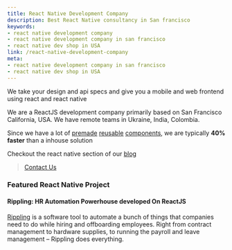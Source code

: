 ```yaml
---
title: React Native Development Company
description: Best React Native consultancy in San francisco
keywords:
- react native development company
- react native development company in san francisco
- react native dev shop in USA
link: /react-native-development-company
meta:
- react native development company in san francisco
- react native dev shop in USA
---
```

We take your design and api specs and give you a mobile and 
web frontend using react and react native

We are a ReactJS development company primarily 
based on San Francisco California, USA.
We have remote teams in Ukraine, India, Colombia.

Since we have a lot of 
[premade](https://github.com/Codebrahma/React-Native-Restaurant-App)
[reusable](https://github.com/Codebrahma/react-lite-ui/) 
[components](https://github.com/Codebrahma/cb-react-forms),
we are typically **40% faster** than a inhouse solution

Checkout the react native section of our [blog](/category/react-native)

> [Contact Us](/contact)

### Featured React Native Project

#### Rippling: HR Automation Powerhouse developed On ReactJS
[Rippling](/rippling) is a software tool to automate a bunch of things that companies need to do while hiring and offboarding employees. Right from contract management to hardware supplies, to running the payroll and leave management – Rippling does everything.

